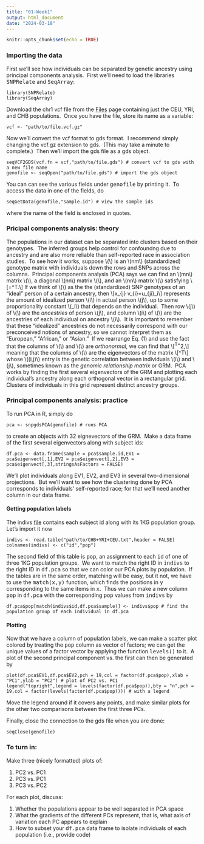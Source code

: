 ```yaml
---
title: "01-Week1"
output: html_document
date: "2024-03-18"
---
```


```r
knitr::opts_chunk$set(echo = TRUE)
```

### Importing the data

First we'll see how individuals can be separated by genetic ancestry using principal components analysis.&nbsp; First we'll need to load the libraries <kbd>SNPRelate</kbd> and <kbd>SeqArray</kbd>:

```
library(SNPRelate)
library(SeqArray)
```

Download the chr1 vcf file from the [Files](https://wletsou.github.io/bioinformatics/files) page containing just the CEU, YRI, and CHB populations.&nbsp;  Once you have the file, store its name as a variable:

```
vcf <- "path/to/file.vcf.gz"
```

Now we'll convert the vcf format to gds format.&nbsp; I recommend simply changing the vcf.gz extension to gds.&nbsp; (This may take a minute to complete.)&nbsp; Then we'll import the gds file as a gds object.

```
seqVCF2GDS(vcf.fn = vcf,"path/to/file.gds") # convert vcf to gds with a new file name
genofile <- seqOpen("path/to/file.gds") # import the gds object
```

You can can see the various fields under <kbd>genofile</kbd> by printing it.&nbsp; To access the data in one of the fields, do

```
seqGetData(genofile,"sample.id") # view the sample ids
```

where the name of the field is enclosed in quotes.

### Pricipal components analysis: theory

The populations in our dataset can be separated into clusters based on their genotypes.&nbsp; The inferred groups help control for confoundng due to ancestry and are also more reliable than self-reported race in association studies.&nbsp; To see how it works, suppose \\(\mathbf{X}\\) is an \\(n\times m\\) (standardized) genotype matrix with individuals down the rows and SNPs across the columns.&nbsp;  Principal components analysis (PCA) says we can find an \\(m\times n\\) matrix \\(\mathbf{V}\\), a diagonal \\(n\times n\\) matrix \\(\mathbf{\Sigma}\\), and an \\(n\times n\\) matrix \\(\mathbf{U}\\) satisfying \\[\mathbf{X}=\mathbf{U}\mathbf{\Sigma}\mathbf{V}^T.\tag{1}\\] If we think of \\(\mathbf{V}\\) as the the (standardized) SNP genotypes of an "ideal" person of a certain ancestry, then \\[x_{j\cdot} v_{\cdot i}=u_{ji}\lambda_i\\] represents the amount of idealized person \\(i\\) in actual person \\(j\\), up to some proportionality constant \\(\lambda_i\\) that depends on the individual.&nbsp; Then row \\(j\\) of \\(\mathbf{U}\\) are the *ancestries* of person \\(j\\), and column \\(i\\) of \\(\mathbf{U}\\) are the ancestries of each individual on ancestry \\(i\\).&nbsp; It is important to remember that these "idealized" ancestries do not necessarily correspond with our preconceived notions of ancestry, so we cannot interpret them as "European," "African," or "Asian."&nbsp; If we rearrange Eq. (1) and use the fact that the columns of \\(\mathbf{U}\\) and \\(\mathbf{V}\\) are *orthonormal*, we can find that \\[\mathbf{X}\mathbf{X}^T\mathbf{U}=\mathbf{U}\mathbf{\Sigma}^2,\\] meaning that the columns of \\(\mathbf{U}\\) are the eigenvectors of the matrix \\[\frac{1}{m}\mathbf{X}\mathbf{X}^T\tag{2}\\] whose \\(\left(i,j\right)\\) entry is the genetic correlation between individuals \\(i\\) and \\(j\\), sometimes known as the *genomic relationship matrix* or GRM.&nbsp; PCA works by finding the first several eigenvectors of the GRM and plotting each individual's ancestry along each orthogonal vector in a rectangular grid.&nbsp; Clusters of individuals in this grid represent distinct ancestry groups.

### Principal components analysis: practice

To run PCA in R, simply do

```
pca <- snpgdsPCA(genofile) # runs PCA
```

to create an objects with 32 eignevectors of the GRM.&nbsp; Make a data frame of the first several eigenvectors along with subject ids:

```
df.pca <- data.frame(sample = pca$sample.id,EV1 = pca$eigenvect[,1],EV2 = pca$eigenvect[,2],EV3 = pca$eigenvect[,3],stringsAsFactors = FALSE)
```

We'll plot individuals along EV1, EV2, and EV3 in several two-dimensional projections.&nbsp; But we'll want to see how the clustering done by PCA corresponds to individuals' self-reported race; for that we'll need another column in our data frame.

#### Getting population labels ####

The indivs [file](https://raw.githubusercontent.com/wletsou/bioinformatics/master/docs/CHB%2BYRI%2BCEU.txt) contains each subject id along with its 1KG population group.&nbsp; Let's import it now

```
indivs <- read.table("path/to/CHB+YRI+CEU.txt",header = FALSE)
colnames(indivs) <- c("id","pop")
```

The second field of this table is <kbd>pop</kbd>, an assignment to each <kbd>id</kbd> of one of three 1KG population groups.&nbsp; We want to match the right ID in <kbd>indivs</kbd> to the right ID in <kbd>df.pca</kbd> so that we can color our PCA plots by population.&nbsp; If the tables are in the same order, matching will be easy, but it not, we have to use the <kbd>match(x,y)</kbd> function, which finds the positions in <kbd>y</kbd> corresponding to the same items in <kbd>x</kbd>.&nbsp; Thus we can make a new column <kbd>pop</kbd> in <kbd>df.pca</kbd> with the corresponding <kbd>pop</kbd> values from <kbd>indivs</kbd> by

```
df.pca$pop[match(indivs$id,df.pca$sample)] <- indivs$pop # find the population group of each individual in df.pca
```
#### Plotting ####

Now that we have a column of population labels, we can make a scatter plot colored by treating the <kbd>pop</kbd> column as vector of factors; we can get the unique values of a factor vector by applying the function <kbd>levels()</kbd> to it.&nbsp; A plot of the second principal component vs. the first can then be generated by 

```
plot(df.pca$EV1,df.pca$EV2,pch = 19,col = factor(df.pca$pop),xlab = "PC1",ylab = "PC2") # plot of PC2 vs. PC1
legend("topright",legend = levels(factor(df.pca$pop)),bty = "n",pch = 19,col = factor(levels(factor(df.pca$pop)))) # with a legend
```

Move the legend around if it covers any points, and make similar plots for the other two comparisons between the first three PCs.

Finally, close the connection to the gds file when you are done:

```
seqClose(genofile)
```

### To turn in: ###

Make three (nicely formatted) plots of:

1. PC2 vs. PC1
2. PC3 vs. PC1
3. PC3 vs. PC2

For each plot, discuss:

1. Whether the populations appear to be well separated in PCA space
2. What the gradients of the different PCs represent, that is, what axis of variation each PC appears to explain
3. How to subset your <kbd>df.pca</kbd> data frame to isolate individuals of each population (i.e., provide code)

